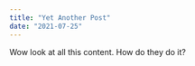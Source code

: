 ---
title: "Yet Another Post"
date: "2021-07-25"
---

Wow look at all this content. How do they do it?
